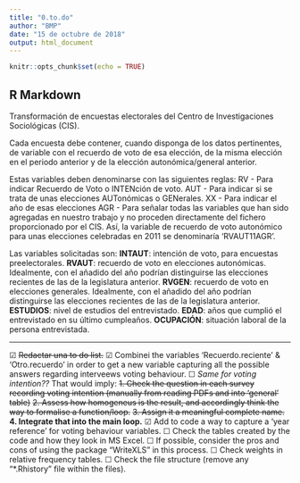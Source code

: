 ```yaml
---
title: "0.to.do"
author: "BMP"
date: "15 de octubre de 2018"
output: html_document
---
```


```r
knitr::opts_chunk$set(echo = TRUE)
```

## R Markdown

Transformación de encuestas electorales del Centro de Investigaciones Sociológicas (CIS).

Cada encuesta debe contener, cuando disponga de los datos pertinentes, de variable con el recuerdo de voto de esa elección,
de la misma elección en el periodo anterior y de la elección autonómica/general anterior.

Estas variables deben denominarse con las siguientes reglas:
RV - Para indicar Recuerdo de Voto o INTENción de voto.
AUT - Para indicar si se trata de unas elecciones AUTonómicas o GENerales.
XX - Para indicar el año de esas elecciones
AGR - Para señalar todas las variables que han sido agregadas en nuestro trabajo y no proceden directamente del fichero proporcionado por el CIS.
Así, la variable de recuerdo de voto autonómico para unas elecciones celebradas en 2011 se denominaría 'RVAUT11AGR'.

Las variables solicitadas son:
**INTAUT**: intención de voto, para encuestas preelectorales.
**RVAUT**: recuerdo de voto en elecciones autonómicas. Idealmente, con el añadido del año podrían distinguirse las elecciones recientes de las de la legislatura anterior.
**RVGEN**: recuerdo de voto en elecciones generales. Idealmente, con el añadido del año podrían distinguirse las elecciones recientes de las de la legislatura anterior.
**ESTUDIOS**: nivel de estudios del entrevistado.
**EDAD**: años que cumplió el entrevistado en su último cumpleaños.
**OCUPACIÓN**: situación laboral de la persona entrevistada.

----
☑ ~~Redactar una to do list.~~
☑ Combinei the variables 'Recuerdo.reciente' & 'Otro.recuerdo' in order to get a new variable capturing all the possible answers regarding interveews voting behaviour. 
☐ *Same for voting intention??* That would imply:
      ~~1. Check the question in each survey recording voting intention (manually from reading PDFs and into 'general' table)~~
      ~~2. Assess how homogeneus is the result, and accordingly think the way to formalise a function/loop.~~
      ~~3. Assign it a meaningful complete name.~~
      **4. Integrate that into the main loop.**
☑ Add to code a way to capture a 'year reference' for voting behaviour variables.
☐ Check the tables created by the code and how they look in MS Excel.
    ☐ If possible, consider the pros and cons of using the package "WriteXLS" in this process. 
☐ Check weights in relative frequency tables.
☐ Check the file structure (remove any "*.Rhistory" file within the files).

